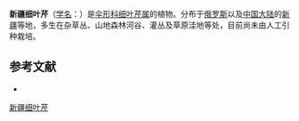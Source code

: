 {{NoteTA|G1=LS}}
{{Speciesbox
| name = 新疆细叶芹
| status = 
| status_system = 
| image = 
| genus = Chaerophyllum
| species = prescottii
| authority = DC.
}}

'''新疆细叶芹'''（[[学名|学名]]：{{lang|la|''Chaerophyllum prescottii''}}）是[[伞形科|伞形科]][[细叶芹属|细叶芹属]]的植物。分布于[[俄罗斯|俄罗斯]]以及[[中国大陆|中国大陆]]的[[新疆|新疆]]等地，多生在杂草丛、山地森林河谷、灌丛及草原洼地等处，目前尚未由人工引种栽培。

== 参考文献 ==
<div class="references-small">
* {{cite web| url =http://www.bioinfo.cn/db05/KmzwSpecies.php?action=view&id=22715| title =新疆细叶芹| work =《中国高等植物数据库全库》| publisher =中国科学院微生物研究所| author =昆明植物研究所| accessdate =2009-02-25| deadurl =yes| archiveurl =https://web.archive.org/web/20160305070319/http://www.bioinfo.cn/db05/KmzwSpecies.php?action=view&id=22715| archivedate =2016-03-05}}
</div>
{{Taxonbar|from=Q11083819}}

[[Category:细叶芹属|新疆细叶芹]]


{{Apiales-stub}}